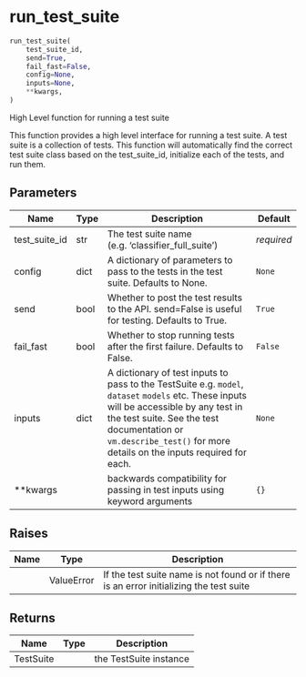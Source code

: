 # run_test_suite { #validmind.run_test_suite }

```python
run_test_suite(
    test_suite_id,
    send=True,
    fail_fast=False,
    config=None,
    inputs=None,
    **kwargs,
)
```

High Level function for running a test suite

This function provides a high level interface for running a test suite. A test suite is
a collection of tests. This function will automatically find the correct test suite
class based on the test_suite_id, initialize each of the tests, and run them.

## Parameters {.doc-section .doc-section-parameters}

| Name          | Type   | Description                                                                                                                                                                                                                                                    | Default    |
|---------------|--------|----------------------------------------------------------------------------------------------------------------------------------------------------------------------------------------------------------------------------------------------------------------|------------|
| test_suite_id | str    | The test suite name (e.g. 'classifier_full_suite')                                                                                                                                                                                                             | _required_ |
| config        | dict   | A dictionary of parameters to pass to the tests in the test suite. Defaults to None.                                                                                                                                                                           | `None`     |
| send          | bool   | Whether to post the test results to the API. send=False is useful for testing. Defaults to True.                                                                                                                                                               | `True`     |
| fail_fast     | bool   | Whether to stop running tests after the first failure. Defaults to False.                                                                                                                                                                                      | `False`    |
| inputs        | dict   | A dictionary of test inputs to pass to the TestSuite e.g. `model`, `dataset` `models` etc. These inputs will be accessible by any test in the test suite. See the test documentation or `vm.describe_test()` for more details on the inputs required for each. | `None`     |
| **kwargs      |        | backwards compatibility for passing in test inputs using keyword arguments                                                                                                                                                                                     | `{}`       |

## Raises {.doc-section .doc-section-raises}

| Name   | Type       | Description                                                                             |
|--------|------------|-----------------------------------------------------------------------------------------|
|        | ValueError | If the test suite name is not found or if there is an error initializing the test suite |

## Returns {.doc-section .doc-section-returns}

| Name      | Type   | Description            |
|-----------|--------|------------------------|
| TestSuite |        | the TestSuite instance |
